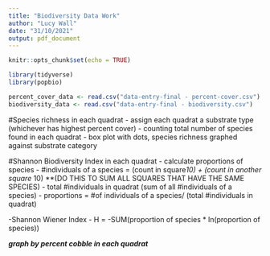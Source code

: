 ```yaml
---
title: "Biodiversity Data Work"
author: "Lucy Wall"
date: "31/10/2021"
output: pdf_document
---
```


```r
knitr::opts_chunk$set(echo = TRUE)
```

```r
library(tidyverse)
library(popbio)
```
```r
percent_cover_data <- read.csv("data-entry-final - percent-cover.csv")
biodiversity_data <- read.csv("data-entry-final - biodiversity.csv")
```

#Species richness in each quadrat
- assign each quadrat a substrate type (whichever has highest percent cover)
- counting total number of species found in each quadrat
- box plot with dots, species richness graphed against substrate category 



#Shannon Biodiversity Index in each quadrat
- calculate proportions of species
  - #individuals of a species = (count in square*10) + (count in another square *10) **(DO THIS TO SUM ALL SQUARES THAT HAVE THE SAME SPECIES)
  - total #individuals in quadrat (sum of all #individuals of a species)
  - proportions = #of individuals of a species/ (total #individuals in quadrat)
  
-Shannon Wiener Index
  - H = -SUM(proportion of species * ln(proportion of species))
  
***graph by percent cobble in each quadrat***
  
